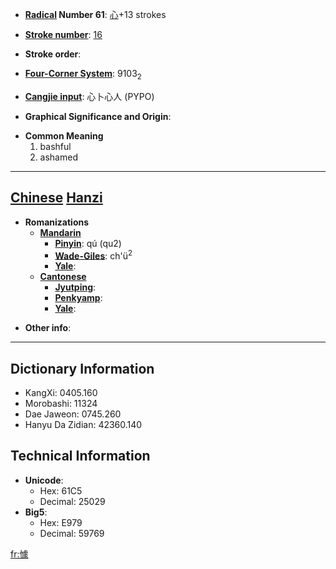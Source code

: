 * '''[[Wiktionary:Chinese radical index| Radical]] Number 61''': [[Wiktionary:Chinese radical index 心|心]]+13 strokes

* '''[[Wiktionary:Chinese total strokes index|Stroke number]]''': [[Wiktionary:Chinese total strokes index 16|16]]

* '''Stroke order''': 

* '''[[Wiktionary:Chinese four corner index|Four-Corner System]]''': 9103<sub>2</sub>

* '''[[Wiktionary:Chinese Cangjie index|Cangjie input]]''': 心卜心人 (PYPO)

* '''Graphical Significance and Origin''': 

* '''Common Meaning'''
*#bashful
*# ashamed


----

== [[Chinese]] [[Hanzi]] ==

* '''Romanizations'''
** '''[[Mandarin]]'''
*** '''[[Pinyin]]''': qú (qu2)
*** '''[[Wade-Giles]]''': ch'ü<sup>2</sup>
*** '''[[Yale]]''': 
** '''[[Cantonese]]'''
*** '''[[Jyutping]]''':
*** '''[[Penkyamp]]''': 
*** '''[[Yale]]''': 

* '''Other info''': 

----

== Dictionary Information ==

* KangXi: 0405.160
* Morobashi: 11324
* Dae Jaweon: 0745.260
* Hanyu Da Zidian: 42360.140

== Technical Information ==

* '''Unicode''':
** Hex: 61C5
** Decimal: 25029
* '''Big5''':
** Hex: E979
** Decimal: 59769

[[fr:懅]]